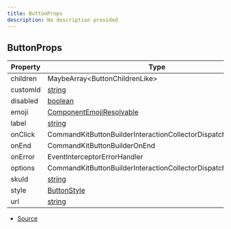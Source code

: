 ```yaml
---
title: ButtonProps
description: No description provided
---
```


## ButtonProps

| Property | Type | Value |
| ----------- | ----------- | ----------- |
| children | MaybeArray\<ButtonChildrenLike> | N/A |
| customId | [string](https://developer.mozilla.org/en-US/docs/Web/JavaScript/Reference/Global_Objects/String) | N/A |
| disabled | [boolean](https://developer.mozilla.org/en-US/docs/Web/JavaScript/Reference/Global_Objects/Boolean) | N/A |
| emoji | [ComponentEmojiResolvable](https://discord.js.org/docs/packages/discord.js/main/ComponentEmojiResolvable:TypeAlias) | N/A |
| label | [string](https://developer.mozilla.org/en-US/docs/Web/JavaScript/Reference/Global_Objects/String) | N/A |
| onClick | CommandKitButtonBuilderInteractionCollectorDispatch | N/A |
| onEnd | CommandKitButtonBuilderOnEnd | N/A |
| onError | EventInterceptorErrorHandler | N/A |
| options | CommandKitButtonBuilderInteractionCollectorDispatchContextData | N/A |
| skuId | [string](https://developer.mozilla.org/en-US/docs/Web/JavaScript/Reference/Global_Objects/String) | N/A |
| style | [ButtonStyle](https://discord-api-types.dev/api/discord-api-types-v10/enum/ButtonStyle) | N/A |
| url | [string](https://developer.mozilla.org/en-US/docs/Web/JavaScript/Reference/Global_Objects/String) | N/A |


- [Source](https://github.com/underctrl-io/commandkit/blob/e7997746676c2b18be64230c918cb998973d18b5/packages/commandkit/src/components/v1/button/Button.ts#L14)